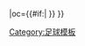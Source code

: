 {{fb team |t=-{zh-hans:奥斯特拉瓦巴尼克;zh-hant:奧斯特拉瓦巴尼克;}- |tan=奧斯特拉瓦巴尼克足球俱樂部|tc=CZE |abb={{#if:{{{abb|}}}|BAN{{0}}}} |oc={{#if:{{{oc|}}}|{{{oc}}} }} }}<!--
--><noinclude>[[Category:足球模板]]</noinclude>
